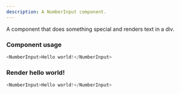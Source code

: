 ```yaml
---
description: A NumberInput component.
---
```



A component that does something special and renders text in a div.

### Component usage
```js
<NumberInput>Hello world!</NumberInput>
```

### Render hello world!

```js live
<NumberInput>Hello world!</NumberInput>
```
